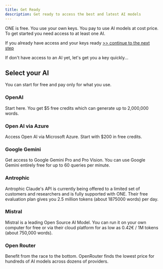 ```yaml
---
title: Get Ready
description: Get ready to access the best and latest AI models
---
```


ONE is free. You use your own keys. You pay to use AI models at cost price. To get started you need access to at least one AI. 

If you already have access and your keys ready <a href="activate">  >> continue to the next step </a> 

If don't have access to an AI yet, let's get you a key quickly... 

## Select your AI

You can start for free and pay only for what you use. 
<div className="docs-grid-cols-2 mt-6">

<Card href="/docs/models/open-ai">

### OpenAI

Start here. You get $5 free credits which can generate up to 2,000,000 words.  

</Card>

<Card  href="https://azure.microsoft.com/en-us/free/startups">

### Open AI via Azure

Access Open AI via Microsoft Azure. Start with $200 in free credits. 

</Card>

<Card  href="https://aistudio.google.com/app/apikey">

### Google Gemini

Get access to Google Gemini Pro and Pro Vision. You can use Google Gemini entirely free for up to 60 queries per minute. 

</Card>

<Card  href="https://console.anthropic.com/settings/keys">

### Antrophic

Antrophic Claude's API is currently being offered to a limited set of customers and researchers and is fully supported with ONE. Their free evaluation plan gives you 2.5 million tokens (about 1875000 words) per day.

</Card>

<Card  href="https://console.mistral.ai/user/api-keys/">

### Mistral

Mistral is a leading Open Source AI Model. You can run it on your own computer for free or via their cloud platform for as low as 0.42€ / 1M tokens (about 750,000 words).

</Card>

<Card  href="https://openrouter.ai/">

### Open Router

Benefit from the race to the bottom. OpenRouter finds the lowest price for hundreds of AI models across dozens of providers.

</Card>

</div>